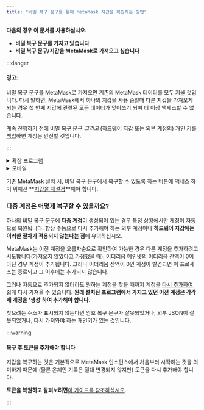 ```yaml
---
title: "비밀 복구 문구를 통해 MetaMask 지갑을 복원하는 방법"
---
```



**다음의 경우 이 문서를 사용하십시오.**

- **비밀 복구 문구를 가지고 있습니다**
- **비밀 복구 문구/지갑을 MetaMask로 가져오고 싶습니다**

:::danger

#### 경고:

비밀 복구 문구를 MetaMask로 가져오면 기존의 MetaMask 데이터를 모두 지울 것입니다. 다시 말하면, MetaMask에서 하나의 지갑을 사용 중일때 다른 지갑을 가져오게 되는 경우 첫 번째 지갑에 관련된 모든 데이터가 덮어쓰기 되며 더 이상 액세스할 수 없습니다.

계속 진행하기 전에 비밀 복구 문구 _그리고_ (하드웨어 지갑 또는 외부 계정의) 개인 키를[백업](/privacy-and-security/how-to-reveal-your-secret-recovery-phrase)하면 계정은 안전할 것입니다.

:::

<Tabs>

<TabItem value="새로운 설치" label="새로운 설치">

<details>
<summary>확장 프로그램</summary>

<div>

1. MetaMask를 새로 설치하는 동안 '기존 지갑 가져오기'를 클릭하십시오.

   {" "}

   <div class="center-container">
     <div class="img-large">
       <img
         src={
           require("../../../../../../img/managing-my-wallet/resetting-deleting-and-restoring/how-to-restore-your-metamask-wallet-from-secret-recovery-phrase/MetaMask_SRP_recovery_desktop.gif")
             .default
         }
         alt="MetaMask SRP 복구 데스크톱"
       />
     </div>
   </div>

2. 비밀 복구 문구를 입력하라는 메시지를 따르십시오. 개별 상자에 각 단어를 입력 시, 각 단어는 소문자이며 띄어쓰기 없이 입력하도록 하세요.

   {" "}

   <div class="center-container">
     <div class="img-large">
       <img
         src={
           require("../../../../../../img/managing-my-wallet/resetting-deleting-and-restoring/how-to-restore-your-metamask-wallet-from-secret-recovery-phrase/MetaMask_SRP_recovery_desktop.png")
             .default
         }
         alt="MetaMask SRP 복구 데스크톱"
       />
     </div>
   </div>

</div>
</details>

<details>
<summary>모바일</summary>

<div>

1. MetaMask를 설치할 때 '비밀 복구 문구를 사용하여 가져오기' 버튼을 클릭하세요.

   {" "}

   <div class="center-container">
     <div class="img-small">
       <img
         src={
           require("../../../../../../img/managing-my-wallet/resetting-deleting-and-restoring/how-to-restore-your-metamask-wallet-from-secret-recovery-phrase/MetaMask_SRP_recovery_mobile2.gif")
             .default
         }
         alt="MetaMask SRP 복구 모바일"
       />
     </div>
   </div>

2. 한 텍스트 필드에 전체 문구를 입력하세요. 순서에 맞게 12개의 단어를 소문자로 입력하고 단어마다 띄어쓰기 하세요. 마지막 단어를 입력한 다음에는 띄어쓰기를 하지 마세요. 다음과 같이 보입니다.

   {" "}

   <div class="center-container">
     <div class="img-small">
       <img
         src={
           require("../../../../../../img/managing-my-wallet/resetting-deleting-and-restoring/how-to-restore-your-metamask-wallet-from-secret-recovery-phrase/MetaMask_SRP_recovery_mobile.gif")
             .default
         }
         alt="MetaMask SRP 복구 모바일"
       />
     </div>
   </div>

</div>
</details>

</TabItem>

<TabItem value="기존 설치" label="기존 설치">

기존 MetaMask 설치 시, 비밀 복구 문구에서 복구할 수 있도록 하는 버튼에 액세스 하기 위해선 **[지갑을 재설정](/managing-my-wallet/resetting-deleting-and-restoring/how-to-reset-your-wallet)**해야 합니다.

### 다중 계정은 어떻게 복구할 수 있을까요?

하나의 비밀 복구 문구에 **다중 계정**이 생성되어 있는 경우 특정 상황에서만 계정이 자동으로 복원됩니다. 항상 수동으로 다시 추가해야 하는 외부 계정이나 **하드웨어 지갑에는 이러한 절차가 적용되지 않는다는 점**에 유의하십시오.

MetaMask는 이전 계정을 오름차순으로 확인하여 가능한 경우 다른 계정을 추가하려고 시도합니다(가져오지 않았다고 가정했을 때). 이더리움 메인넷의 이더리움 잔액이 0이 아닌 경우 계정이 추가됩니다. 그러나 이더리움 잔액이 0인 계정이 발견되면 이 프로세스는 종료되고 그 이후에는 추가되지 않습니다.

그러나 자동으로 추가되지 않더라도 원하는 계정을 찾을 때까지 계정을 [다시 추가하여](/managing-my-wallet/accounts-and-addresses/how-to-add-missing-accounts-after-restoring-with-secret-recovery-phrase) 쉽게 다시 가져올 수 있습니다. **원래 설치된 프로그램에서 가지고 있던 이전 계정은 각각 새 계정을 '생성'하여 추가해야 합니다.**

찾으려는 주소가 표시되지 않는다면 암호 복구 문구가 잘못되었거나, 외부 JSON이 잘못되었거나, 다시 가져와야 하는 개인키가 있는 것입니다.

:::warning

#### 복구 후 토큰을 추가해야 합니다

지갑을 복구하는 것은 기본적으로 MetaMask 인스턴스에서 처음부터 시작하는 것을 의미하기 때문에 (물론 온체인 기록은 절대 변경되지 않지만) 토큰을 다시 추가해야 합니다.

**토큰을 복원하고 살펴보려면**[이 가이드를 참조하십시오](/managing-my-tokens/custom-tokens/how-to-display-tokens-in-metamask).

:::

</TabItem>

</Tabs>
